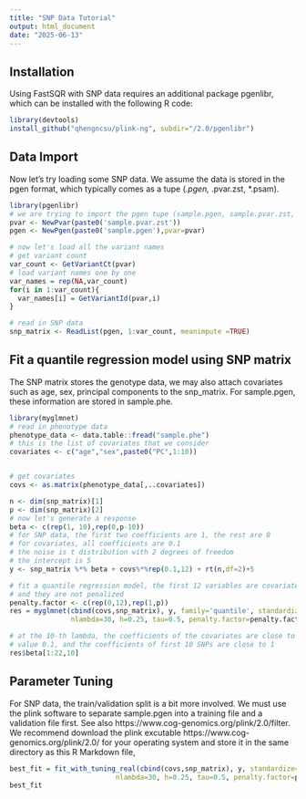 ```yaml
---
title: "SNP Data Tutorial"
output: html_document
date: "2025-06-13"
---
```


## Installation

Using FastSQR with SNP data requires an additional package pgenlibr, which can 
be installed with the following R code:
```r
library(devtools)
install_github("qhengncsu/plink-ng", subdir="/2.0/pgenlibr")
```

## Data Import
Now let's try loading some SNP data. We assume the data is stored in the pgen format, 
which typically comes as a tupe (*.pgen, *.pvar.zst, *.psam).
```r
library(pgenlibr)
# we are trying to import the pgen tupe (sample.pgen, sample.pvar.zst, sample.psam) 
pvar <- NewPvar(paste0('sample.pvar.zst'))
pgen <- NewPgen(paste0('sample.pgen'),pvar=pvar)

# now let's load all the variant names
# get variant count
var_count <- GetVariantCt(pvar)
# load variant names one by one
var_names = rep(NA,var_count)
for(i in 1:var_count){
  var_names[i] = GetVariantId(pvar,i)
}

# read in SNP data
snp_matrix <- ReadList(pgen, 1:var_count, meanimpute =TRUE)
```

## Fit a quantile regression model using SNP matrix

The SNP matrix stores the genotype data, we may also attach covariates such as 
age, sex, principal components to the snp_matrix. For sample.pgen, these 
information are stored in sample.phe.

```r
library(myglmnet)
# read in phenotype data
phenotype_data <- data.table::fread("sample.phe")
# this is the list of covariates that we consider
covariates <- c("age","sex",paste0("PC",1:10))


# get covariates
covs <- as.matrix(phenotype_data[,..covariates])

n <- dim(snp_matrix)[1]
p <- dim(snp_matrix)[2]
# now let's generate a response
beta <- c(rep(1, 10),rep(0,p-10))
# for SNP data, the first two coefficients are 1, the rest are 0
# for covariates, all coefficients are 0.1
# the noise is t distribution with 2 degrees of freedom
# the intercept is 5
y <- snp_matrix %*% beta + covs%*%rep(0.1,12) + rt(n,df=2)+5

# fit a quantile regression model, the first 12 variables are covariates
# and they are not penalized
penalty.factor <- c(rep(0,12),rep(1,p))
res = myglmnet(cbind(covs,snp_matrix), y, family='quantile', standardize=T, intercept=T,
               nlambda=30, h=0.25, tau=0.5, penalty.factor=penalty.factor)

# at the 10-th lambda, the coefficients of the covariates are close to real 
# value 0.1, and the coefficients of first 10 SNPs are close to 1
res$beta[1:22,10]
```

## Parameter Tuning

For SNP data, the train/validation split is a bit more involved. We must use the
plink software to separate sample.pgen into a training file and a validation file
first. See also https://www.cog-genomics.org/plink/2.0/filter. We recommend 
download the plink excutable https://www.cog-genomics.org/plink/2.0/ for your 
operating system and store it in the same directory as this R Markdown file, 


```r
best_fit = fit_with_tuning_real(cbind(covs,snp_matrix), y, standardize=T, intercept=T,
                          nlambda=30, h=0.25, tau=0.5, penalty.factor=penalty.factor,val_ratio=0.2)
best_fit
```
